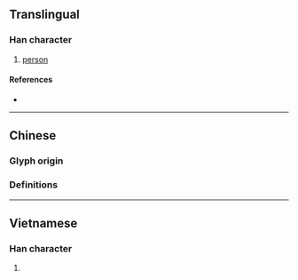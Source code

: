 {{character info/new}}
==Translingual==

===Han character===
{{Han char|rn=38|rad=女|as=05|sn=8|four=|canj=VMNR|ids=⿰女可}}

# [[person]]

====References====
* {{Han ref|kx=0257.270|dkj=06137|dj=0522.220|hdz=21035.050|uh=59B8|ud=22968}}

----

==Chinese==

===Glyph origin===
{{Han etym}}

===Definitions===
{{zh-see|婀|av}}

----

==Vietnamese==

===Han character===
{{vi-hantu|[[ả]]|rs=女05}}

# {{defn|lang=vi|sort=女05}}